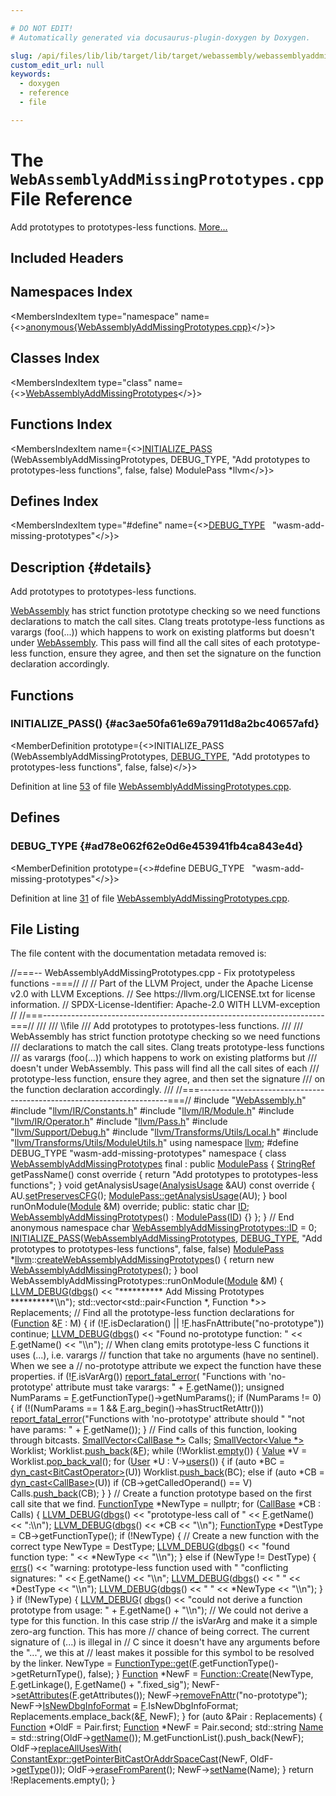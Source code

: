 ```yaml
---

# DO NOT EDIT!
# Automatically generated via docusaurus-plugin-doxygen by Doxygen.

slug: /api/files/lib/lib/target/lib/target/webassembly/webassemblyaddmissingprototypes-cpp
custom_edit_url: null
keywords:
  - doxygen
  - reference
  - file

---
```





# The `WebAssemblyAddMissingPrototypes.cpp` File Reference

<DoxygenPage pluginConfig={pluginConfig}>

Add prototypes to prototypes-less functions. <a href="#details">More...</a>

## Included Headers

<IncludesList>
<IncludesListItem
  filePath="WebAssembly.h"
  permalink="/docs/api/files/lib/lib/target/lib/target/webassembly/webassembly-h"
  isLocal="true" />
<IncludesListItem
  filePath="llvm/IR/Constants.h"
  permalink="/docs/api/files/include/include/llvm/include/llvm/ir/constants-h"
  isLocal="true" />
<IncludesListItem
  filePath="llvm/IR/Module.h"
  permalink="/docs/api/files/include/include/llvm/include/llvm/ir/module-h"
  isLocal="true" />
<IncludesListItem
  filePath="llvm/IR/Operator.h"
  permalink="/docs/api/files/include/include/llvm/include/llvm/ir/operator-h"
  isLocal="true" />
<IncludesListItem
  filePath="llvm/Pass.h"
  permalink="/docs/api/files/include/include/llvm/pass-h"
  isLocal="true" />
<IncludesListItem
  filePath="llvm/Support/Debug.h"
  permalink="/docs/api/files/include/include/llvm/include/llvm/support/debug-h"
  isLocal="true" />
<IncludesListItem
  filePath="llvm/Transforms/Utils/Local.h"
  permalink="/docs/api/files/include/include/llvm/include/llvm/transforms/include/llvm/transforms/utils/local-h"
  isLocal="true" />
<IncludesListItem
  filePath="llvm/Transforms/Utils/ModuleUtils.h"
  permalink="/docs/api/files/include/include/llvm/include/llvm/transforms/include/llvm/transforms/utils/moduleutils-h"
  isLocal="true" />
</IncludesList>

## Namespaces Index

<MembersIndex>

<MembersIndexItem
  type="namespace"
  name={<><a href="/docs/api/namespaces/anonymous-webassemblyaddmissingprototypes-cpp-">anonymous&#123;WebAssemblyAddMissingPrototypes.cpp&#125;</a></>}>
</MembersIndexItem>

</MembersIndex>

## Classes Index

<MembersIndex>

<MembersIndexItem
  type="class"
  name={<><a href="/docs/api/classes/anonymous-namespace-webassemblyaddmissingprototypes-cpp-/webassemblyaddmissingprototypes">WebAssemblyAddMissingPrototypes</a></>}>
</MembersIndexItem>

</MembersIndex>

## Functions Index

<MembersIndex>

<MembersIndexItem
  name={<><a href="#ac3ae50fa61e69a7911d8a2bc40657afd">INITIALIZE&#95;PASS</a> (WebAssemblyAddMissingPrototypes, DEBUG&#95;TYPE, &quot;Add prototypes to prototypes-less functions&quot;, false, false) ModulePass &#42;llvm</>}>
</MembersIndexItem>

</MembersIndex>

## Defines Index

<MembersIndex>

<MembersIndexItem
  type="#define"
  name={<><a href="#ad78e062f62e0d6e453941fb4ca843e4d">DEBUG&#95;TYPE</a>&nbsp;&nbsp;&nbsp;&quot;wasm-add-missing-prototypes&quot;</>}>
</MembersIndexItem>

</MembersIndex>

## Description {#details}

Add prototypes to prototypes-less functions.

<a href="/docs/api/namespaces/llvm/webassembly">WebAssembly</a> has strict function prototype checking so we need functions declarations to match the call sites. Clang treats prototype-less functions as varargs (foo(...)) which happens to work on existing platforms but doesn&#39;t under <a href="/docs/api/namespaces/llvm/webassembly">WebAssembly</a>. This pass will find all the call sites of each prototype-less function, ensure they agree, and then set the signature on the function declaration accordingly.

<SectionDefinition>

## Functions

### INITIALIZE&#95;PASS() {#ac3ae50fa61e69a7911d8a2bc40657afd}

<MemberDefinition
  prototype={<>INITIALIZE&#95;PASS (WebAssemblyAddMissingPrototypes, <a href="/docs/api/files/include/include/llvm/include/llvm/adt/genericcycleimpl-h/#ad78e062f62e0d6e453941fb4ca843e4d">DEBUG&#95;TYPE</a>, &quot;Add prototypes to prototypes-less functions&quot;, false, false)</>}>

Definition at line <a href="#l00053">53</a> of file <a href="/docs/api/files/lib/lib/target/lib/target/webassembly/webassemblyaddmissingprototypes-cpp">WebAssemblyAddMissingPrototypes.cpp</a>.
</MemberDefinition>

</SectionDefinition>

<SectionDefinition>

## Defines

### DEBUG&#95;TYPE {#ad78e062f62e0d6e453941fb4ca843e4d}

<MemberDefinition
  prototype={<>#define DEBUG&#95;TYPE&nbsp;&nbsp;&nbsp;&quot;wasm-add-missing-prototypes&quot;</>}>

Definition at line <a href="#l00031">31</a> of file <a href="/docs/api/files/lib/lib/target/lib/target/webassembly/webassemblyaddmissingprototypes-cpp">WebAssemblyAddMissingPrototypes.cpp</a>.
</MemberDefinition>

</SectionDefinition>

## File Listing

The file content with the documentation metadata removed is:

<ProgramListing>

<Link id="l00001" /><CodeLine lineNumber="1"><Highlight kind="comment">//===-- WebAssemblyAddMissingPrototypes.cpp - Fix prototypeless functions -===//</Highlight><Highlight kind="normal"></Highlight></CodeLine>
<Link id="l00002" /><CodeLine lineNumber="2"><Highlight kind="normal"></Highlight><Highlight kind="comment">//</Highlight><Highlight kind="normal"></Highlight></CodeLine>
<Link id="l00003" /><CodeLine lineNumber="3"><Highlight kind="normal"></Highlight><Highlight kind="comment">// Part of the LLVM Project, under the Apache License v2.0 with LLVM Exceptions.</Highlight><Highlight kind="normal"></Highlight></CodeLine>
<Link id="l00004" /><CodeLine lineNumber="4"><Highlight kind="normal"></Highlight><Highlight kind="comment">// See https://llvm.org/LICENSE.txt for license information.</Highlight><Highlight kind="normal"></Highlight></CodeLine>
<Link id="l00005" /><CodeLine lineNumber="5"><Highlight kind="normal"></Highlight><Highlight kind="comment">// SPDX-License-Identifier: Apache-2.0 WITH LLVM-exception</Highlight><Highlight kind="normal"></Highlight></CodeLine>
<Link id="l00006" /><CodeLine lineNumber="6"><Highlight kind="normal"></Highlight><Highlight kind="comment">//</Highlight><Highlight kind="normal"></Highlight></CodeLine>
<Link id="l00007" /><CodeLine lineNumber="7"><Highlight kind="normal"></Highlight><Highlight kind="comment">//===----------------------------------------------------------------------===//</Highlight><Highlight kind="comment"></Highlight></CodeLine>
<Link id="l00008" /><CodeLine lineNumber="8"><Highlight kind="comment">///</Highlight></CodeLine>
<Link id="l00009" /><CodeLine lineNumber="9"><Highlight kind="comment">/// \\file</Highlight></CodeLine>
<Link id="l00010" /><CodeLine lineNumber="10"><Highlight kind="comment">/// Add prototypes to prototypes-less functions.</Highlight></CodeLine>
<Link id="l00011" /><CodeLine lineNumber="11"><Highlight kind="comment">///</Highlight></CodeLine>
<Link id="l00012" /><CodeLine lineNumber="12"><Highlight kind="comment">/// WebAssembly has strict function prototype checking so we need functions</Highlight></CodeLine>
<Link id="l00013" /><CodeLine lineNumber="13"><Highlight kind="comment">/// declarations to match the call sites.  Clang treats prototype-less functions</Highlight></CodeLine>
<Link id="l00014" /><CodeLine lineNumber="14"><Highlight kind="comment">/// as varargs (foo(...)) which happens to work on existing platforms but</Highlight></CodeLine>
<Link id="l00015" /><CodeLine lineNumber="15"><Highlight kind="comment">/// doesn&#39;t under WebAssembly.  This pass will find all the call sites of each</Highlight></CodeLine>
<Link id="l00016" /><CodeLine lineNumber="16"><Highlight kind="comment">/// prototype-less function, ensure they agree, and then set the signature</Highlight></CodeLine>
<Link id="l00017" /><CodeLine lineNumber="17"><Highlight kind="comment">/// on the function declaration accordingly.</Highlight></CodeLine>
<Link id="l00018" /><CodeLine lineNumber="18"><Highlight kind="comment">///</Highlight><Highlight kind="normal"></Highlight></CodeLine>
<Link id="l00019" /><CodeLine lineNumber="19"><Highlight kind="normal"></Highlight><Highlight kind="comment">//===----------------------------------------------------------------------===//</Highlight><Highlight kind="normal"></Highlight></CodeLine>
<Link id="l00020" /><CodeLine lineNumber="20"><Highlight kind="normal"></Highlight></CodeLine>
<Link id="l00021" /><CodeLine lineNumber="21"><Highlight kind="normal"></Highlight><Highlight kind="preprocessor">#include &quot;<a href="/docs/api/files/lib/lib/target/lib/target/webassembly/webassembly-h">WebAssembly.h</a>&quot;</Highlight><Highlight kind="normal"></Highlight></CodeLine>
<Link id="l00022" /><CodeLine lineNumber="22"><Highlight kind="normal"></Highlight><Highlight kind="preprocessor">#include &quot;<a href="/docs/api/files/include/include/llvm/include/llvm/ir/constants-h">llvm/IR/Constants.h</a>&quot;</Highlight><Highlight kind="normal"></Highlight></CodeLine>
<Link id="l00023" /><CodeLine lineNumber="23"><Highlight kind="normal"></Highlight><Highlight kind="preprocessor">#include &quot;<a href="/docs/api/files/include/include/llvm/include/llvm/ir/module-h">llvm/IR/Module.h</a>&quot;</Highlight><Highlight kind="normal"></Highlight></CodeLine>
<Link id="l00024" /><CodeLine lineNumber="24"><Highlight kind="normal"></Highlight><Highlight kind="preprocessor">#include &quot;<a href="/docs/api/files/include/include/llvm/include/llvm/ir/operator-h">llvm/IR/Operator.h</a>&quot;</Highlight><Highlight kind="normal"></Highlight></CodeLine>
<Link id="l00025" /><CodeLine lineNumber="25"><Highlight kind="normal"></Highlight><Highlight kind="preprocessor">#include &quot;<a href="/docs/api/files/include/include/llvm/pass-h">llvm/Pass.h</a>&quot;</Highlight><Highlight kind="normal"></Highlight></CodeLine>
<Link id="l00026" /><CodeLine lineNumber="26"><Highlight kind="normal"></Highlight><Highlight kind="preprocessor">#include &quot;<a href="/docs/api/files/include/include/llvm/include/llvm/support/debug-h">llvm/Support/Debug.h</a>&quot;</Highlight><Highlight kind="normal"></Highlight></CodeLine>
<Link id="l00027" /><CodeLine lineNumber="27"><Highlight kind="normal"></Highlight><Highlight kind="preprocessor">#include &quot;<a href="/docs/api/files/include/include/llvm/include/llvm/transforms/include/llvm/transforms/utils/local-h">llvm/Transforms/Utils/Local.h</a>&quot;</Highlight><Highlight kind="normal"></Highlight></CodeLine>
<Link id="l00028" /><CodeLine lineNumber="28"><Highlight kind="normal"></Highlight><Highlight kind="preprocessor">#include &quot;<a href="/docs/api/files/include/include/llvm/include/llvm/transforms/include/llvm/transforms/utils/moduleutils-h">llvm/Transforms/Utils/ModuleUtils.h</a>&quot;</Highlight><Highlight kind="normal"></Highlight></CodeLine>
<Link id="l00029" /><CodeLine lineNumber="29"><Highlight kind="normal"></Highlight><Highlight kind="keyword">using namespace </Highlight><Highlight kind="normal"><a href="/docs/api/namespaces/llvm">llvm</a>;</Highlight></CodeLine>
<Link id="l00030" /><CodeLine lineNumber="30"><Highlight kind="normal"></Highlight></CodeLine>
<Link id="l00031" /><CodeLine lineNumber="31" lineLink="#ad78e062f62e0d6e453941fb4ca843e4d"><Highlight kind="normal"></Highlight><Highlight kind="preprocessor">#define DEBUG&#95;TYPE &quot;wasm-add-missing-prototypes&quot;</Highlight><Highlight kind="normal"></Highlight></CodeLine>
<Link id="l00032" /><CodeLine lineNumber="32"><Highlight kind="normal"></Highlight></CodeLine>
<Link id="l00033" /><CodeLine lineNumber="33" lineLink="/docs/api/namespaces/anonymous-webassemblyaddmissingprototypes-cpp-"><Highlight kind="normal"></Highlight><Highlight kind="keyword">namespace </Highlight><Highlight kind="normal">&#123;</Highlight></CodeLine>
<Link id="l00034" /><CodeLine lineNumber="34" lineLink="/docs/api/classes/anonymous-namespace-webassemblyaddmissingprototypes-cpp-/webassemblyaddmissingprototypes"><Highlight kind="normal"></Highlight><Highlight kind="keyword">class </Highlight><Highlight kind="normal"><a href="/docs/api/classes/anonymous-namespace-webassemblyaddmissingprototypes-cpp-/webassemblyaddmissingprototypes/#af4b5e86beb2d7d5f92caeb3bc26b734b">WebAssemblyAddMissingPrototypes</a> final : </Highlight><Highlight kind="keyword">public</Highlight><Highlight kind="normal"> <a href="/docs/api/classes/llvm/modulepass/#a723659a08d210f4f566887bda3f9f976">ModulePass</a> &#123;</Highlight></CodeLine>
<Link id="l00035" /><CodeLine lineNumber="35"><Highlight kind="normal">  <a href="/docs/api/classes/llvm/stringref">StringRef</a> getPassName()</Highlight><Highlight kind="keyword"> const override </Highlight><Highlight kind="normal">&#123;</Highlight></CodeLine>
<Link id="l00036" /><CodeLine lineNumber="36"><Highlight kind="normal">    </Highlight><Highlight kind="keywordflow">return</Highlight><Highlight kind="normal"> </Highlight><Highlight kind="stringliteral">&quot;Add prototypes to prototypes-less functions&quot;</Highlight><Highlight kind="normal">;</Highlight></CodeLine>
<Link id="l00037" /><CodeLine lineNumber="37"><Highlight kind="normal">  &#125;</Highlight></CodeLine>
<Link id="l00038" /><CodeLine lineNumber="38"><Highlight kind="normal"></Highlight></CodeLine>
<Link id="l00039" /><CodeLine lineNumber="39"><Highlight kind="normal">  </Highlight><Highlight kind="keywordtype">void</Highlight><Highlight kind="normal"> getAnalysisUsage(<a href="/docs/api/classes/llvm/analysisusage">AnalysisUsage</a> &amp;AU)</Highlight><Highlight kind="keyword"> const override </Highlight><Highlight kind="normal">&#123;</Highlight></CodeLine>
<Link id="l00040" /><CodeLine lineNumber="40"><Highlight kind="normal">    AU.<a href="/docs/api/classes/llvm/analysisusage/#af11a6ebf7ab3c388234cb6d5378439a3">setPreservesCFG</a>();</Highlight></CodeLine>
<Link id="l00041" /><CodeLine lineNumber="41"><Highlight kind="normal">    <a href="/docs/api/classes/llvm/pass/#a6590d0486104165ca40c7df0707f7b9e">ModulePass::getAnalysisUsage</a>(AU);</Highlight></CodeLine>
<Link id="l00042" /><CodeLine lineNumber="42"><Highlight kind="normal">  &#125;</Highlight></CodeLine>
<Link id="l00043" /><CodeLine lineNumber="43"><Highlight kind="normal"></Highlight></CodeLine>
<Link id="l00044" /><CodeLine lineNumber="44"><Highlight kind="normal">  </Highlight><Highlight kind="keywordtype">bool</Highlight><Highlight kind="normal"> runOnModule(<a href="/docs/api/classes/llvm/module">Module</a> &amp;M) </Highlight><Highlight kind="keyword">override</Highlight><Highlight kind="normal">;</Highlight></CodeLine>
<Link id="l00045" /><CodeLine lineNumber="45"><Highlight kind="normal"></Highlight></CodeLine>
<Link id="l00046" /><CodeLine lineNumber="46"><Highlight kind="normal"></Highlight><Highlight kind="keyword">public</Highlight><Highlight kind="normal">:</Highlight></CodeLine>
<Link id="l00047" /><CodeLine lineNumber="47" lineLink="/docs/api/classes/anonymous-namespace-webassemblyaddmissingprototypes-cpp-/webassemblyaddmissingprototypes/#ac8325d91d2772ad1796a391c34fb6c98"><Highlight kind="normal">  </Highlight><Highlight kind="keyword">static</Highlight><Highlight kind="normal"> </Highlight><Highlight kind="keywordtype">char</Highlight><Highlight kind="normal"> <a href="/docs/api/classes/anonymous-namespace-webassemblyaddmissingprototypes-cpp-/webassemblyaddmissingprototypes/#ac8325d91d2772ad1796a391c34fb6c98">ID</a>;</Highlight></CodeLine>
<Link id="l00048" /><CodeLine lineNumber="48" lineLink="/docs/api/classes/anonymous-namespace-webassemblyaddmissingprototypes-cpp-/webassemblyaddmissingprototypes/#af4b5e86beb2d7d5f92caeb3bc26b734b"><Highlight kind="normal">  <a href="/docs/api/classes/anonymous-namespace-webassemblyaddmissingprototypes-cpp-/webassemblyaddmissingprototypes/#af4b5e86beb2d7d5f92caeb3bc26b734b">WebAssemblyAddMissingPrototypes</a>() : <a href="/docs/api/classes/llvm/modulepass/#a723659a08d210f4f566887bda3f9f976">ModulePass</a>(<a href="/docs/api/classes/anonymous-namespace-webassemblyaddmissingprototypes-cpp-/webassemblyaddmissingprototypes/#ac8325d91d2772ad1796a391c34fb6c98">ID</a>) &#123;&#125;</Highlight></CodeLine>
<Link id="l00049" /><CodeLine lineNumber="49"><Highlight kind="normal">&#125;;</Highlight></CodeLine>
<Link id="l00050" /><CodeLine lineNumber="50"><Highlight kind="normal">&#125; </Highlight><Highlight kind="comment">// End anonymous namespace</Highlight><Highlight kind="normal"></Highlight></CodeLine>
<Link id="l00051" /><CodeLine lineNumber="51"><Highlight kind="normal"></Highlight></CodeLine>
<Link id="l00052" /><CodeLine lineNumber="52"><Highlight kind="normal"></Highlight><Highlight kind="keywordtype">char</Highlight><Highlight kind="normal"> <a href="/docs/api/classes/anonymous-namespace-webassemblyaddmissingprototypes-cpp-/webassemblyaddmissingprototypes/#ac8325d91d2772ad1796a391c34fb6c98">WebAssemblyAddMissingPrototypes::ID</a> = 0;</Highlight></CodeLine>
<Link id="l00053" /><CodeLine lineNumber="53" lineLink="#ac3ae50fa61e69a7911d8a2bc40657afd"><Highlight kind="normal"><a href="/docs/api/files/include/include/llvm/passsupport-h/#af807c9595d50b45c0008924c4679c85c">INITIALIZE&#95;PASS</a>(<a href="/docs/api/classes/anonymous-namespace-webassemblyaddmissingprototypes-cpp-/webassemblyaddmissingprototypes/#af4b5e86beb2d7d5f92caeb3bc26b734b">WebAssemblyAddMissingPrototypes</a>, <a href="/docs/api/files/include/include/llvm/include/llvm/adt/genericcycleimpl-h/#ad78e062f62e0d6e453941fb4ca843e4d">DEBUG&#95;TYPE</a>,</Highlight></CodeLine>
<Link id="l00054" /><CodeLine lineNumber="54"><Highlight kind="normal">                </Highlight><Highlight kind="stringliteral">&quot;Add prototypes to prototypes-less functions&quot;</Highlight><Highlight kind="normal">, </Highlight><Highlight kind="keyword">false</Highlight><Highlight kind="normal">, </Highlight><Highlight kind="keyword">false</Highlight><Highlight kind="normal">)</Highlight></CodeLine>
<Link id="l00055" /><CodeLine lineNumber="55"><Highlight kind="normal"></Highlight></CodeLine>
<Link id="l00056" /><CodeLine lineNumber="56"><Highlight kind="normal"><a href="/docs/api/classes/llvm/modulepass">ModulePass</a> &#42;<a href="/docs/api/namespaces/llvm">llvm</a>::<a href="/docs/api/namespaces/llvm/#a158a1a60588742d800b39d3ce0429e89">createWebAssemblyAddMissingPrototypes</a>() &#123;</Highlight></CodeLine>
<Link id="l00057" /><CodeLine lineNumber="57"><Highlight kind="normal">  </Highlight><Highlight kind="keywordflow">return</Highlight><Highlight kind="normal"> </Highlight><Highlight kind="keyword">new</Highlight><Highlight kind="normal"> <a href="/docs/api/classes/anonymous-namespace-webassemblyaddmissingprototypes-cpp-/webassemblyaddmissingprototypes/#af4b5e86beb2d7d5f92caeb3bc26b734b">WebAssemblyAddMissingPrototypes</a>();</Highlight></CodeLine>
<Link id="l00058" /><CodeLine lineNumber="58"><Highlight kind="normal">&#125;</Highlight></CodeLine>
<Link id="l00059" /><CodeLine lineNumber="59"><Highlight kind="normal"></Highlight></CodeLine>
<Link id="l00060" /><CodeLine lineNumber="60"><Highlight kind="normal"></Highlight><Highlight kind="keywordtype">bool</Highlight><Highlight kind="normal"> WebAssemblyAddMissingPrototypes::runOnModule(<a href="/docs/api/classes/llvm/module">Module</a> &amp;M) &#123;</Highlight></CodeLine>
<Link id="l00061" /><CodeLine lineNumber="61"><Highlight kind="normal">  <a href="/docs/api/files/include/include/llvm/include/llvm/support/debug-h/#a196897517069dda1bdb549e24468f7d7">LLVM&#95;DEBUG</a>(<a href="/docs/api/namespaces/llvm/#a7c46c742c31be54870e2038048e6b391">dbgs</a>() &lt;&lt; </Highlight><Highlight kind="stringliteral">&quot;&#42;&#42;&#42;&#42;&#42;&#42;&#42;&#42;&#42;&#42; Add Missing Prototypes &#42;&#42;&#42;&#42;&#42;&#42;&#42;&#42;&#42;&#42;\\n&quot;</Highlight><Highlight kind="normal">);</Highlight></CodeLine>
<Link id="l00062" /><CodeLine lineNumber="62"><Highlight kind="normal"></Highlight></CodeLine>
<Link id="l00063" /><CodeLine lineNumber="63"><Highlight kind="normal">  std::vector&lt;std::pair&lt;Function &#42;, Function &#42;&gt;&gt; Replacements;</Highlight></CodeLine>
<Link id="l00064" /><CodeLine lineNumber="64"><Highlight kind="normal"></Highlight></CodeLine>
<Link id="l00065" /><CodeLine lineNumber="65"><Highlight kind="normal">  </Highlight><Highlight kind="comment">// Find all the prototype-less function declarations</Highlight><Highlight kind="normal"></Highlight></CodeLine>
<Link id="l00066" /><CodeLine lineNumber="66"><Highlight kind="normal">  </Highlight><Highlight kind="keywordflow">for</Highlight><Highlight kind="normal"> (<a href="/docs/api/classes/llvm/function">Function</a> &amp;<a href="/docs/api/files/lib/lib/support/md5-cpp/#a96d73bbd7af15cb1fc38c3f4a3bd82e9">F</a> : M) &#123;</Highlight></CodeLine>
<Link id="l00067" /><CodeLine lineNumber="67"><Highlight kind="normal">    </Highlight><Highlight kind="keywordflow">if</Highlight><Highlight kind="normal"> (!<a href="/docs/api/files/lib/lib/support/md5-cpp/#a96d73bbd7af15cb1fc38c3f4a3bd82e9">F</a>.isDeclaration() || !<a href="/docs/api/files/lib/lib/support/md5-cpp/#a96d73bbd7af15cb1fc38c3f4a3bd82e9">F</a>.hasFnAttribute(</Highlight><Highlight kind="stringliteral">&quot;no-prototype&quot;</Highlight><Highlight kind="normal">))</Highlight></CodeLine>
<Link id="l00068" /><CodeLine lineNumber="68"><Highlight kind="normal">      </Highlight><Highlight kind="keywordflow">continue</Highlight><Highlight kind="normal">;</Highlight></CodeLine>
<Link id="l00069" /><CodeLine lineNumber="69"><Highlight kind="normal"></Highlight></CodeLine>
<Link id="l00070" /><CodeLine lineNumber="70"><Highlight kind="normal">    <a href="/docs/api/files/include/include/llvm/include/llvm/support/debug-h/#a196897517069dda1bdb549e24468f7d7">LLVM&#95;DEBUG</a>(<a href="/docs/api/namespaces/llvm/#a7c46c742c31be54870e2038048e6b391">dbgs</a>() &lt;&lt; </Highlight><Highlight kind="stringliteral">&quot;Found no-prototype function: &quot;</Highlight><Highlight kind="normal"> &lt;&lt; <a href="/docs/api/files/lib/lib/support/md5-cpp/#a96d73bbd7af15cb1fc38c3f4a3bd82e9">F</a>.getName()</Highlight></CodeLine>
<Link id="l00071" /><CodeLine lineNumber="71"><Highlight kind="normal">                      &lt;&lt; </Highlight><Highlight kind="stringliteral">&quot;\\n&quot;</Highlight><Highlight kind="normal">);</Highlight></CodeLine>
<Link id="l00072" /><CodeLine lineNumber="72"><Highlight kind="normal"></Highlight></CodeLine>
<Link id="l00073" /><CodeLine lineNumber="73"><Highlight kind="normal">    </Highlight><Highlight kind="comment">// When clang emits prototype-less C functions it uses (...), i.e. varargs</Highlight><Highlight kind="normal"></Highlight></CodeLine>
<Link id="l00074" /><CodeLine lineNumber="74"><Highlight kind="normal">    </Highlight><Highlight kind="comment">// function that take no arguments (have no sentinel).  When we see a</Highlight><Highlight kind="normal"></Highlight></CodeLine>
<Link id="l00075" /><CodeLine lineNumber="75"><Highlight kind="normal">    </Highlight><Highlight kind="comment">// no-prototype attribute we expect the function have these properties.</Highlight><Highlight kind="normal"></Highlight></CodeLine>
<Link id="l00076" /><CodeLine lineNumber="76"><Highlight kind="normal">    </Highlight><Highlight kind="keywordflow">if</Highlight><Highlight kind="normal"> (!<a href="/docs/api/files/lib/lib/support/md5-cpp/#a96d73bbd7af15cb1fc38c3f4a3bd82e9">F</a>.isVarArg())</Highlight></CodeLine>
<Link id="l00077" /><CodeLine lineNumber="77"><Highlight kind="normal">      <a href="/docs/api/namespaces/llvm/#a7f2a3d4dcfee70225988aec53ff1e173">report&#95;fatal&#95;error</a>(</Highlight></CodeLine>
<Link id="l00078" /><CodeLine lineNumber="78"><Highlight kind="normal">          </Highlight><Highlight kind="stringliteral">&quot;Functions with &#39;no-prototype&#39; attribute must take varargs: &quot;</Highlight><Highlight kind="normal"> +</Highlight></CodeLine>
<Link id="l00079" /><CodeLine lineNumber="79"><Highlight kind="normal">          <a href="/docs/api/files/lib/lib/support/md5-cpp/#a96d73bbd7af15cb1fc38c3f4a3bd82e9">F</a>.getName());</Highlight></CodeLine>
<Link id="l00080" /><CodeLine lineNumber="80"><Highlight kind="normal">    </Highlight><Highlight kind="keywordtype">unsigned</Highlight><Highlight kind="normal"> NumParams = <a href="/docs/api/files/lib/lib/support/md5-cpp/#a96d73bbd7af15cb1fc38c3f4a3bd82e9">F</a>.getFunctionType()-&gt;getNumParams();</Highlight></CodeLine>
<Link id="l00081" /><CodeLine lineNumber="81"><Highlight kind="normal">    </Highlight><Highlight kind="keywordflow">if</Highlight><Highlight kind="normal"> (NumParams != 0) &#123;</Highlight></CodeLine>
<Link id="l00082" /><CodeLine lineNumber="82"><Highlight kind="normal">      </Highlight><Highlight kind="keywordflow">if</Highlight><Highlight kind="normal"> (!(NumParams == 1 &amp;&amp; <a href="/docs/api/files/lib/lib/support/md5-cpp/#a96d73bbd7af15cb1fc38c3f4a3bd82e9">F</a>.arg&#95;begin()-&gt;hasStructRetAttr()))</Highlight></CodeLine>
<Link id="l00083" /><CodeLine lineNumber="83"><Highlight kind="normal">        <a href="/docs/api/namespaces/llvm/#a7f2a3d4dcfee70225988aec53ff1e173">report&#95;fatal&#95;error</a>(</Highlight><Highlight kind="stringliteral">&quot;Functions with &#39;no-prototype&#39; attribute should &quot;</Highlight><Highlight kind="normal"></Highlight></CodeLine>
<Link id="l00084" /><CodeLine lineNumber="84"><Highlight kind="normal">                           </Highlight><Highlight kind="stringliteral">&quot;not have params: &quot;</Highlight><Highlight kind="normal"> +</Highlight></CodeLine>
<Link id="l00085" /><CodeLine lineNumber="85"><Highlight kind="normal">                           <a href="/docs/api/files/lib/lib/support/md5-cpp/#a96d73bbd7af15cb1fc38c3f4a3bd82e9">F</a>.getName());</Highlight></CodeLine>
<Link id="l00086" /><CodeLine lineNumber="86"><Highlight kind="normal">    &#125;</Highlight></CodeLine>
<Link id="l00087" /><CodeLine lineNumber="87"><Highlight kind="normal"></Highlight></CodeLine>
<Link id="l00088" /><CodeLine lineNumber="88"><Highlight kind="normal">    </Highlight><Highlight kind="comment">// Find calls of this function, looking through bitcasts.</Highlight><Highlight kind="normal"></Highlight></CodeLine>
<Link id="l00089" /><CodeLine lineNumber="89"><Highlight kind="normal">    <a href="/docs/api/classes/llvm/smallvector">SmallVector&lt;CallBase &#42;&gt;</a> Calls;</Highlight></CodeLine>
<Link id="l00090" /><CodeLine lineNumber="90"><Highlight kind="normal">    <a href="/docs/api/classes/llvm/smallvector">SmallVector&lt;Value &#42;&gt;</a> Worklist;</Highlight></CodeLine>
<Link id="l00091" /><CodeLine lineNumber="91"><Highlight kind="normal">    Worklist.<a href="/docs/api/classes/llvm/smallvectortemplatebase/#af42bfbc067df27c19ee2fc859df58799">push&#95;back</a>(&amp;<a href="/docs/api/files/lib/lib/support/md5-cpp/#a96d73bbd7af15cb1fc38c3f4a3bd82e9">F</a>);</Highlight></CodeLine>
<Link id="l00092" /><CodeLine lineNumber="92"><Highlight kind="normal">    </Highlight><Highlight kind="keywordflow">while</Highlight><Highlight kind="normal"> (!Worklist.<a href="/docs/api/classes/llvm/smallvectortemplatecommon/#ad9a3c7bc26b130377bbafc170b5f88a2">empty</a>()) &#123;</Highlight></CodeLine>
<Link id="l00093" /><CodeLine lineNumber="93"><Highlight kind="normal">      <a href="/docs/api/classes/llvm/value">Value</a> &#42;V = Worklist.<a href="/docs/api/classes/llvm/smallvectorimpl/#a0c8ffe664a36e30d49c84d0aded2fe08">pop&#95;back&#95;val</a>();</Highlight></CodeLine>
<Link id="l00094" /><CodeLine lineNumber="94"><Highlight kind="normal">      </Highlight><Highlight kind="keywordflow">for</Highlight><Highlight kind="normal"> (<a href="/docs/api/classes/llvm/user">User</a> &#42;U : V-&gt;<a href="/docs/api/classes/llvm/value/#a411cf3e3932f209ce3374cb31adc1da6">users</a>()) &#123;</Highlight></CodeLine>
<Link id="l00095" /><CodeLine lineNumber="95"><Highlight kind="normal">        </Highlight><Highlight kind="keywordflow">if</Highlight><Highlight kind="normal"> (</Highlight><Highlight kind="keyword">auto</Highlight><Highlight kind="normal"> &#42;BC = <a href="/docs/api/namespaces/llvm/#a22eeee01734061ac1b31ccd994c49eef">dyn&#95;cast&lt;BitCastOperator&gt;</a>(U))</Highlight></CodeLine>
<Link id="l00096" /><CodeLine lineNumber="96"><Highlight kind="normal">          Worklist.<a href="/docs/api/classes/llvm/smallvectortemplatebase/#af42bfbc067df27c19ee2fc859df58799">push&#95;back</a>(BC);</Highlight></CodeLine>
<Link id="l00097" /><CodeLine lineNumber="97"><Highlight kind="normal">        </Highlight><Highlight kind="keywordflow">else</Highlight><Highlight kind="normal"> </Highlight><Highlight kind="keywordflow">if</Highlight><Highlight kind="normal"> (</Highlight><Highlight kind="keyword">auto</Highlight><Highlight kind="normal"> &#42;CB = <a href="/docs/api/namespaces/llvm/#a22eeee01734061ac1b31ccd994c49eef">dyn&#95;cast&lt;CallBase&gt;</a>(U))</Highlight></CodeLine>
<Link id="l00098" /><CodeLine lineNumber="98"><Highlight kind="normal">          </Highlight><Highlight kind="keywordflow">if</Highlight><Highlight kind="normal"> (CB-&gt;getCalledOperand() == V)</Highlight></CodeLine>
<Link id="l00099" /><CodeLine lineNumber="99"><Highlight kind="normal">            Calls.<a href="/docs/api/classes/llvm/smallvectortemplatebase/#af42bfbc067df27c19ee2fc859df58799">push&#95;back</a>(CB);</Highlight></CodeLine>
<Link id="l00100" /><CodeLine lineNumber="100"><Highlight kind="normal">      &#125;</Highlight></CodeLine>
<Link id="l00101" /><CodeLine lineNumber="101"><Highlight kind="normal">    &#125;</Highlight></CodeLine>
<Link id="l00102" /><CodeLine lineNumber="102"><Highlight kind="normal"></Highlight></CodeLine>
<Link id="l00103" /><CodeLine lineNumber="103"><Highlight kind="normal">    </Highlight><Highlight kind="comment">// Create a function prototype based on the first call site that we find.</Highlight><Highlight kind="normal"></Highlight></CodeLine>
<Link id="l00104" /><CodeLine lineNumber="104"><Highlight kind="normal">    <a href="/docs/api/classes/functiontype">FunctionType</a> &#42;NewType = </Highlight><Highlight kind="keyword">nullptr</Highlight><Highlight kind="normal">;</Highlight></CodeLine>
<Link id="l00105" /><CodeLine lineNumber="105"><Highlight kind="normal">    </Highlight><Highlight kind="keywordflow">for</Highlight><Highlight kind="normal"> (<a href="/docs/api/classes/llvm/callbase">CallBase</a> &#42;CB : Calls) &#123;</Highlight></CodeLine>
<Link id="l00106" /><CodeLine lineNumber="106"><Highlight kind="normal">      <a href="/docs/api/files/include/include/llvm/include/llvm/support/debug-h/#a196897517069dda1bdb549e24468f7d7">LLVM&#95;DEBUG</a>(<a href="/docs/api/namespaces/llvm/#a7c46c742c31be54870e2038048e6b391">dbgs</a>() &lt;&lt; </Highlight><Highlight kind="stringliteral">&quot;prototype-less call of &quot;</Highlight><Highlight kind="normal"> &lt;&lt; <a href="/docs/api/files/lib/lib/support/md5-cpp/#a96d73bbd7af15cb1fc38c3f4a3bd82e9">F</a>.getName() &lt;&lt; </Highlight><Highlight kind="stringliteral">&quot;:\\n&quot;</Highlight><Highlight kind="normal">);</Highlight></CodeLine>
<Link id="l00107" /><CodeLine lineNumber="107"><Highlight kind="normal">      <a href="/docs/api/files/include/include/llvm/include/llvm/support/debug-h/#a196897517069dda1bdb549e24468f7d7">LLVM&#95;DEBUG</a>(<a href="/docs/api/namespaces/llvm/#a7c46c742c31be54870e2038048e6b391">dbgs</a>() &lt;&lt; &#42;CB &lt;&lt; </Highlight><Highlight kind="stringliteral">&quot;\\n&quot;</Highlight><Highlight kind="normal">);</Highlight></CodeLine>
<Link id="l00108" /><CodeLine lineNumber="108"><Highlight kind="normal">      <a href="/docs/api/classes/functiontype">FunctionType</a> &#42;DestType = CB-&gt;getFunctionType();</Highlight></CodeLine>
<Link id="l00109" /><CodeLine lineNumber="109"><Highlight kind="normal">      </Highlight><Highlight kind="keywordflow">if</Highlight><Highlight kind="normal"> (!NewType) &#123;</Highlight></CodeLine>
<Link id="l00110" /><CodeLine lineNumber="110"><Highlight kind="normal">        </Highlight><Highlight kind="comment">// Create a new function with the correct type</Highlight><Highlight kind="normal"></Highlight></CodeLine>
<Link id="l00111" /><CodeLine lineNumber="111"><Highlight kind="normal">        NewType = DestType;</Highlight></CodeLine>
<Link id="l00112" /><CodeLine lineNumber="112"><Highlight kind="normal">        <a href="/docs/api/files/include/include/llvm/include/llvm/support/debug-h/#a196897517069dda1bdb549e24468f7d7">LLVM&#95;DEBUG</a>(<a href="/docs/api/namespaces/llvm/#a7c46c742c31be54870e2038048e6b391">dbgs</a>() &lt;&lt; </Highlight><Highlight kind="stringliteral">&quot;found function type: &quot;</Highlight><Highlight kind="normal"> &lt;&lt; &#42;NewType &lt;&lt; </Highlight><Highlight kind="stringliteral">&quot;\\n&quot;</Highlight><Highlight kind="normal">);</Highlight></CodeLine>
<Link id="l00113" /><CodeLine lineNumber="113"><Highlight kind="normal">      &#125; </Highlight><Highlight kind="keywordflow">else</Highlight><Highlight kind="normal"> </Highlight><Highlight kind="keywordflow">if</Highlight><Highlight kind="normal"> (NewType != DestType) &#123;</Highlight></CodeLine>
<Link id="l00114" /><CodeLine lineNumber="114"><Highlight kind="normal">        <a href="/docs/api/namespaces/llvm/#a9a7b5c68c90f85baaedaa854cc5002cc">errs</a>() &lt;&lt; </Highlight><Highlight kind="stringliteral">&quot;warning: prototype-less function used with &quot;</Highlight><Highlight kind="normal"></Highlight></CodeLine>
<Link id="l00115" /><CodeLine lineNumber="115"><Highlight kind="normal">                  </Highlight><Highlight kind="stringliteral">&quot;conflicting signatures: &quot;</Highlight><Highlight kind="normal"></Highlight></CodeLine>
<Link id="l00116" /><CodeLine lineNumber="116"><Highlight kind="normal">               &lt;&lt; <a href="/docs/api/files/lib/lib/support/md5-cpp/#a96d73bbd7af15cb1fc38c3f4a3bd82e9">F</a>.getName() &lt;&lt; </Highlight><Highlight kind="stringliteral">&quot;\\n&quot;</Highlight><Highlight kind="normal">;</Highlight></CodeLine>
<Link id="l00117" /><CodeLine lineNumber="117"><Highlight kind="normal">        <a href="/docs/api/files/include/include/llvm/include/llvm/support/debug-h/#a196897517069dda1bdb549e24468f7d7">LLVM&#95;DEBUG</a>(<a href="/docs/api/namespaces/llvm/#a7c46c742c31be54870e2038048e6b391">dbgs</a>() &lt;&lt; </Highlight><Highlight kind="stringliteral">&quot;  &quot;</Highlight><Highlight kind="normal"> &lt;&lt; &#42;DestType &lt;&lt; </Highlight><Highlight kind="stringliteral">&quot;\\n&quot;</Highlight><Highlight kind="normal">);</Highlight></CodeLine>
<Link id="l00118" /><CodeLine lineNumber="118"><Highlight kind="normal">        <a href="/docs/api/files/include/include/llvm/include/llvm/support/debug-h/#a196897517069dda1bdb549e24468f7d7">LLVM&#95;DEBUG</a>(<a href="/docs/api/namespaces/llvm/#a7c46c742c31be54870e2038048e6b391">dbgs</a>() &lt;&lt; </Highlight><Highlight kind="stringliteral">&quot;  &quot;</Highlight><Highlight kind="normal"> &lt;&lt; &#42;NewType &lt;&lt; </Highlight><Highlight kind="stringliteral">&quot;\\n&quot;</Highlight><Highlight kind="normal">);</Highlight></CodeLine>
<Link id="l00119" /><CodeLine lineNumber="119"><Highlight kind="normal">      &#125;</Highlight></CodeLine>
<Link id="l00120" /><CodeLine lineNumber="120"><Highlight kind="normal">    &#125;</Highlight></CodeLine>
<Link id="l00121" /><CodeLine lineNumber="121"><Highlight kind="normal"></Highlight></CodeLine>
<Link id="l00122" /><CodeLine lineNumber="122"><Highlight kind="normal">    </Highlight><Highlight kind="keywordflow">if</Highlight><Highlight kind="normal"> (!NewType) &#123;</Highlight></CodeLine>
<Link id="l00123" /><CodeLine lineNumber="123"><Highlight kind="normal">      <a href="/docs/api/files/include/include/llvm/include/llvm/support/debug-h/#a196897517069dda1bdb549e24468f7d7">LLVM&#95;DEBUG</a>(</Highlight></CodeLine>
<Link id="l00124" /><CodeLine lineNumber="124"><Highlight kind="normal">          <a href="/docs/api/namespaces/llvm/#a7c46c742c31be54870e2038048e6b391">dbgs</a>() &lt;&lt; </Highlight><Highlight kind="stringliteral">&quot;could not derive a function prototype from usage: &quot;</Highlight><Highlight kind="normal"> +</Highlight></CodeLine>
<Link id="l00125" /><CodeLine lineNumber="125"><Highlight kind="normal">                        <a href="/docs/api/files/lib/lib/support/md5-cpp/#a96d73bbd7af15cb1fc38c3f4a3bd82e9">F</a>.getName() + </Highlight><Highlight kind="stringliteral">&quot;\\n&quot;</Highlight><Highlight kind="normal">);</Highlight></CodeLine>
<Link id="l00126" /><CodeLine lineNumber="126"><Highlight kind="normal">      </Highlight><Highlight kind="comment">// We could not derive a type for this function.  In this case strip</Highlight><Highlight kind="normal"></Highlight></CodeLine>
<Link id="l00127" /><CodeLine lineNumber="127"><Highlight kind="normal">      </Highlight><Highlight kind="comment">// the isVarArg and make it a simple zero-arg function.  This has more</Highlight><Highlight kind="normal"></Highlight></CodeLine>
<Link id="l00128" /><CodeLine lineNumber="128"><Highlight kind="normal">      </Highlight><Highlight kind="comment">// chance of being correct.  The current signature of (...) is illegal in</Highlight><Highlight kind="normal"></Highlight></CodeLine>
<Link id="l00129" /><CodeLine lineNumber="129"><Highlight kind="normal">      </Highlight><Highlight kind="comment">// C since it doesn&#39;t have any arguments before the &quot;...&quot;, we this at</Highlight><Highlight kind="normal"></Highlight></CodeLine>
<Link id="l00130" /><CodeLine lineNumber="130"><Highlight kind="normal">      </Highlight><Highlight kind="comment">// least makes it possible for this symbol to be resolved by the linker.</Highlight><Highlight kind="normal"></Highlight></CodeLine>
<Link id="l00131" /><CodeLine lineNumber="131"><Highlight kind="normal">      NewType = <a href="/docs/api/classes/llvm/functiontype/#af8be7844c269f201ebcee1e15048c378">FunctionType::get</a>(<a href="/docs/api/files/lib/lib/support/md5-cpp/#a96d73bbd7af15cb1fc38c3f4a3bd82e9">F</a>.getFunctionType()-&gt;getReturnType(), </Highlight><Highlight kind="keyword">false</Highlight><Highlight kind="normal">);</Highlight></CodeLine>
<Link id="l00132" /><CodeLine lineNumber="132"><Highlight kind="normal">    &#125;</Highlight></CodeLine>
<Link id="l00133" /><CodeLine lineNumber="133"><Highlight kind="normal"></Highlight></CodeLine>
<Link id="l00134" /><CodeLine lineNumber="134"><Highlight kind="normal">    <a href="/docs/api/classes/llvm/function">Function</a> &#42;NewF =</Highlight></CodeLine>
<Link id="l00135" /><CodeLine lineNumber="135"><Highlight kind="normal">        <a href="/docs/api/classes/llvm/function/#a05d7aedbbdc0fd24e8bc27edfe9c603f">Function::Create</a>(NewType, <a href="/docs/api/files/lib/lib/support/md5-cpp/#a96d73bbd7af15cb1fc38c3f4a3bd82e9">F</a>.getLinkage(), <a href="/docs/api/files/lib/lib/support/md5-cpp/#a96d73bbd7af15cb1fc38c3f4a3bd82e9">F</a>.getName() + </Highlight><Highlight kind="stringliteral">&quot;.fixed&#95;sig&quot;</Highlight><Highlight kind="normal">);</Highlight></CodeLine>
<Link id="l00136" /><CodeLine lineNumber="136"><Highlight kind="normal">    NewF-&gt;<a href="/docs/api/classes/llvm/function/#a9e4c6c67f4b2528b5648299db4a86926">setAttributes</a>(<a href="/docs/api/files/lib/lib/support/md5-cpp/#a96d73bbd7af15cb1fc38c3f4a3bd82e9">F</a>.getAttributes());</Highlight></CodeLine>
<Link id="l00137" /><CodeLine lineNumber="137"><Highlight kind="normal">    NewF-&gt;<a href="/docs/api/classes/llvm/function/#a8baad1df39d45576fe7a642b49f0e6dc">removeFnAttr</a>(</Highlight><Highlight kind="stringliteral">&quot;no-prototype&quot;</Highlight><Highlight kind="normal">);</Highlight></CodeLine>
<Link id="l00138" /><CodeLine lineNumber="138"><Highlight kind="normal">    NewF-&gt;<a href="/docs/api/classes/llvm/function/#a5f470380211ecb6cee767f1ef0f16ed0">IsNewDbgInfoFormat</a> = <a href="/docs/api/files/lib/lib/support/md5-cpp/#a96d73bbd7af15cb1fc38c3f4a3bd82e9">F</a>.IsNewDbgInfoFormat;</Highlight></CodeLine>
<Link id="l00139" /><CodeLine lineNumber="139"><Highlight kind="normal">    Replacements.emplace&#95;back(&amp;<a href="/docs/api/files/lib/lib/support/md5-cpp/#a96d73bbd7af15cb1fc38c3f4a3bd82e9">F</a>, NewF);</Highlight></CodeLine>
<Link id="l00140" /><CodeLine lineNumber="140"><Highlight kind="normal">  &#125;</Highlight></CodeLine>
<Link id="l00141" /><CodeLine lineNumber="141"><Highlight kind="normal"></Highlight></CodeLine>
<Link id="l00142" /><CodeLine lineNumber="142"><Highlight kind="normal">  </Highlight><Highlight kind="keywordflow">for</Highlight><Highlight kind="normal"> (</Highlight><Highlight kind="keyword">auto</Highlight><Highlight kind="normal"> &amp;Pair : Replacements) &#123;</Highlight></CodeLine>
<Link id="l00143" /><CodeLine lineNumber="143"><Highlight kind="normal">    <a href="/docs/api/classes/llvm/function">Function</a> &#42;OldF = Pair.first;</Highlight></CodeLine>
<Link id="l00144" /><CodeLine lineNumber="144"><Highlight kind="normal">    <a href="/docs/api/classes/llvm/function">Function</a> &#42;NewF = Pair.second;</Highlight></CodeLine>
<Link id="l00145" /><CodeLine lineNumber="145"><Highlight kind="normal">    std::string <a href="/docs/api/namespaces/llvm/graphprogram/#a0ad4685976f8c4d4a697a53fbe05d10b">Name</a> = std::string(OldF-&gt;<a href="/docs/api/classes/llvm/value/#adb5c319f5905c1d3ca9eb5df546388c5">getName</a>());</Highlight></CodeLine>
<Link id="l00146" /><CodeLine lineNumber="146"><Highlight kind="normal">    M.getFunctionList().push&#95;back(NewF);</Highlight></CodeLine>
<Link id="l00147" /><CodeLine lineNumber="147"><Highlight kind="normal">    OldF-&gt;<a href="/docs/api/classes/llvm/value/#a3ab5fc45117b450e8bb04e564cb6e5f2">replaceAllUsesWith</a>(</Highlight></CodeLine>
<Link id="l00148" /><CodeLine lineNumber="148"><Highlight kind="normal">        <a href="/docs/api/classes/llvm/constantexpr/#a28bf8984fbfb08fd27df435e631e6832">ConstantExpr::getPointerBitCastOrAddrSpaceCast</a>(NewF, OldF-&gt;<a href="/docs/api/classes/llvm/globalvalue/#a913a5d4b2cddde762446bd494e81a3f2">getType</a>()));</Highlight></CodeLine>
<Link id="l00149" /><CodeLine lineNumber="149"><Highlight kind="normal">    OldF-&gt;<a href="/docs/api/classes/llvm/function/#a8969dec86d24dd579f8ecc963e1dc8b4">eraseFromParent</a>();</Highlight></CodeLine>
<Link id="l00150" /><CodeLine lineNumber="150"><Highlight kind="normal">    NewF-&gt;<a href="/docs/api/classes/llvm/value/#a35ee267850af7c235474a8c46c7ac5af">setName</a>(Name);</Highlight></CodeLine>
<Link id="l00151" /><CodeLine lineNumber="151"><Highlight kind="normal">  &#125;</Highlight></CodeLine>
<Link id="l00152" /><CodeLine lineNumber="152"><Highlight kind="normal"></Highlight></CodeLine>
<Link id="l00153" /><CodeLine lineNumber="153"><Highlight kind="normal">  </Highlight><Highlight kind="keywordflow">return</Highlight><Highlight kind="normal"> !Replacements.empty();</Highlight></CodeLine>
<Link id="l00154" /><CodeLine lineNumber="154"><Highlight kind="normal">&#125;</Highlight></CodeLine>

</ProgramListing>


</DoxygenPage>
